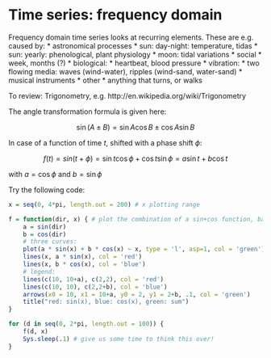 # Time series: frequency domain

Frequency domain time series looks at recurring elements. These are e.g.
caused by:
* astronomical processes
  * sun: day-night: temperature, tidas
  * sun: yearly: phenological, plant physiology
  * moon: tidal variations
* social
  * week, months (?)
* biological: 
  * heartbeat, blood pressure
* vibration:
  * two flowing media: waves (wind-water), ripples (wind-sand, water-sand)
  * musical instruments
* other
  * anything that turns, or walks

To review: Trigonometry, e.g. http://en.wikipedia.org/wiki/Trigonometry

The angle transformation formula is given here:

$$\sin(A \pm B) = \sin A \cos B \pm \cos A \sin B$$

In case of a function of time $t$, shifted with a phase shift $\phi$:

$$ f(t) = sin(t + \phi) = \sin t \cos \phi + \cos t \sin \phi = a \sin t + b \cos t$$

with $a = \cos \phi$ and $b = \sin \phi$

Try the following code:
```r
x = seq(0, 4*pi, length.out = 200) # x plotting range

f = function(dir, x) { # plot the combination of a sin+cos function, based on dir
	a = sin(dir)
	b = cos(dir)
	# three curves:
	plot(a * sin(x) + b * cos(x) ~ x, type = 'l', asp=1, col = 'green')
	lines(x, a * sin(x), col = 'red')
	lines(x, b * cos(x), col = 'blue')
	# legend:
	lines(c(10, 10+a), c(2,2), col = 'red')
	lines(c(10, 10), c(2,2+b), col = 'blue')
	arrows(x0 = 10, x1 = 10+a, y0 = 2, y1 = 2+b, .1, col = 'green')
	title("red: sin(x), blue: cos(x), green: sum")
}

for (d in seq(0, 2*pi, length.out = 100)) {
	f(d, x)
	Sys.sleep(.1) # give us some time to think this over!
}
```
